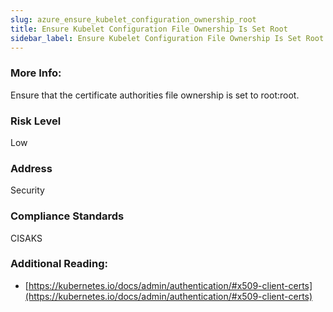 ```yaml
---
slug: azure_ensure_kubelet_configuration_ownership_root
title: Ensure Kubelet Configuration File Ownership Is Set Root
sidebar_label: Ensure Kubelet Configuration File Ownership Is Set Root
---
```


### More Info:

Ensure that the certificate authorities file ownership is set to root:root.

### Risk Level

Low

### Address

Security

### Compliance Standards

CISAKS

### Additional Reading:

- [https://kubernetes.io/docs/admin/authentication/#x509-client-certs](https://kubernetes.io/docs/admin/authentication/#x509-client-certs) 

